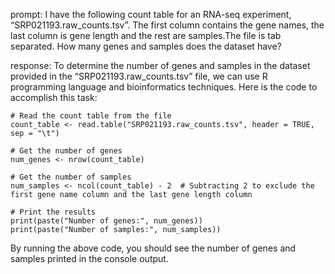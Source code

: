 prompt:
I have the following count table for an RNA-seq experiment, "SRP021193.raw_counts.tsv". The first column contains the gene names, the last column is gene length and the rest are samples.The file is tab separated. How many genes and samples does the dataset have?

response:
To determine the number of genes and samples in the dataset provided in the "SRP021193.raw_counts.tsv" file, we can use R programming language and bioinformatics techniques. Here is the code to accomplish this task:

```
# Read the count table from the file
count_table <- read.table("SRP021193.raw_counts.tsv", header = TRUE, sep = "\t")

# Get the number of genes
num_genes <- nrow(count_table)

# Get the number of samples
num_samples <- ncol(count_table) - 2  # Subtracting 2 to exclude the first gene name column and the last gene length column

# Print the results
print(paste("Number of genes:", num_genes))
print(paste("Number of samples:", num_samples))
```

By running the above code, you should see the number of genes and samples printed in the console output.
